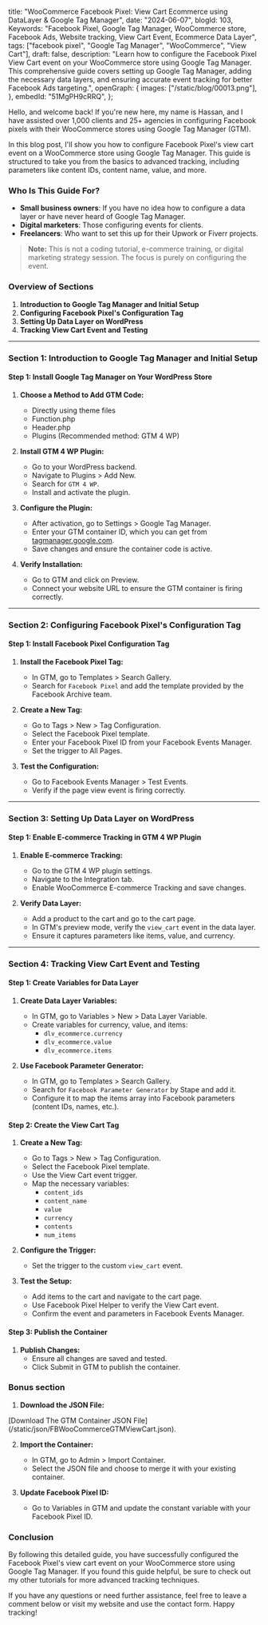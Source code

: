   title: "WooCommerce Facebook Pixel: View Cart Ecommerce using DataLayer & Google Tag Manager",
  date: "2024-06-07",
  blogId: 103,
  Keywords:
    "Facebook Pixel, Google Tag Manager, WooCommerce store, Facebook Ads, Website tracking, View Cart Event, Ecommerce Data Layer",
  tags: ["facebook pixel", "Google Tag Manager", "WooCommerce", "View Cart"],
  draft: false,
  description:
    "Learn how to configure the Facebook Pixel View Cart event on your WooCommerce store using Google Tag Manager. This comprehensive guide covers setting up Google Tag Manager, adding the necessary data layers, and ensuring accurate event tracking for better Facebook Ads targeting.",
  openGraph: {
    images: ["/static/blog/00013.png"],
  },
  embedId: "51MgPH9cRRQ",
};

Hello, and welcome back! If you're new here, my name is Hassan, and I have assisted over 1,000 clients and 25+ agencies in configuring Facebook pixels with their WooCommerce stores using Google Tag Manager (GTM).

In this blog post, I'll show you how to configure Facebook Pixel's view cart event on a WooCommerce store using Google Tag Manager. This guide is structured to take you from the basics to advanced tracking, including parameters like content IDs, content name, value, and more.

### Who Is This Guide For?

- **Small business owners**: If you have no idea how to configure a data layer or have never heard of Google Tag Manager.
- **Digital marketers**: Those configuring events for clients.
- **Freelancers**: Who want to set this up for their Upwork or Fiverr projects.

> **Note:** This is not a coding tutorial, e-commerce training, or digital marketing strategy session. The focus is purely on configuring the event.

### Overview of Sections

1. **Introduction to Google Tag Manager and Initial Setup**
2. **Configuring Facebook Pixel's Configuration Tag**
3. **Setting Up Data Layer on WordPress**
4. **Tracking View Cart Event and Testing**

---

### Section 1: Introduction to Google Tag Manager and Initial Setup

#### Step 1: Install Google Tag Manager on Your WordPress Store

1. **Choose a Method to Add GTM Code:**
   - Directly using theme files
   - Function.php
   - Header.php
   - Plugins (Recommended method: GTM 4 WP)

2. **Install GTM 4 WP Plugin:**
   - Go to your WordPress backend.
   - Navigate to Plugins > Add New.
   - Search for `GTM 4 WP`.
   - Install and activate the plugin.

3. **Configure the Plugin:**
   - After activation, go to Settings > Google Tag Manager.
   - Enter your GTM container ID, which you can get from [tagmanager.google.com](https://tagmanager.google.com).
   - Save changes and ensure the container code is active.

4. **Verify Installation:**
   - Go to GTM and click on Preview.
   - Connect your website URL to ensure the GTM container is firing correctly.

---

### Section 2: Configuring Facebook Pixel's Configuration Tag

#### Step 1: Install Facebook Pixel Configuration Tag

1. **Install the Facebook Pixel Tag:**
   - In GTM, go to Templates > Search Gallery.
   - Search for `Facebook Pixel` and add the template provided by the Facebook Archive team.

2. **Create a New Tag:**
   - Go to Tags > New > Tag Configuration.
   - Select the Facebook Pixel template.
   - Enter your Facebook Pixel ID from your Facebook Events Manager.
   - Set the trigger to All Pages.

3. **Test the Configuration:**
   - Go to Facebook Events Manager > Test Events.
   - Verify if the page view event is firing correctly.

---

### Section 3: Setting Up Data Layer on WordPress

#### Step 1: Enable E-commerce Tracking in GTM 4 WP Plugin

1. **Enable E-commerce Tracking:**
   - Go to the GTM 4 WP plugin settings.
   - Navigate to the Integration tab.
   - Enable WooCommerce E-commerce Tracking and save changes.

2. **Verify Data Layer:**
   - Add a product to the cart and go to the cart page.
   - In GTM's preview mode, verify the `view_cart` event in the data layer.
   - Ensure it captures parameters like items, value, and currency.

---

### Section 4: Tracking View Cart Event and Testing

#### Step 1: Create Variables for Data Layer

1. **Create Data Layer Variables:**
   - In GTM, go to Variables > New > Data Layer Variable.
   - Create variables for currency, value, and items:
     - `dlv_ecommerce.currency`
     - `dlv_ecommerce.value`
     - `dlv_ecommerce.items`

2. **Use Facebook Parameter Generator:**
   - In GTM, go to Templates > Search Gallery.
   - Search for `Facebook Parameter Generator` by Stape and add it.
   - Configure it to map the items array into Facebook parameters (content IDs, names, etc.).

#### Step 2: Create the View Cart Tag

1. **Create a New Tag:**
   - Go to Tags > New > Tag Configuration.
   - Select the Facebook Pixel template.
   - Use the View Cart event trigger.
   - Map the necessary variables:
     - `content_ids`
     - `content_name`
     - `value`
     - `currency`
     - `contents`
     - `num_items`

2. **Configure the Trigger:**
   - Set the trigger to the custom `view_cart` event.

3. **Test the Setup:**
   - Add items to the cart and navigate to the cart page.
   - Use Facebook Pixel Helper to verify the View Cart event.
   - Confirm the event and parameters in Facebook Events Manager.

#### Step 3: Publish the Container

1. **Publish Changes:**
   - Ensure all changes are saved and tested.
   - Click Submit in GTM to publish the container.

### Bonus section

1. **Download the JSON File:**

<AuthenticatedLayout>
  [Download The GTM Container JSON File](/static/json/FBWooCommerceGTMViewCart.json).
</AuthenticatedLayout>

2. **Import the Container:**
   - In GTM, go to Admin > Import Container.
   - Select the JSON file and choose to merge it with your existing container.

3. **Update Facebook Pixel ID:**
   - Go to Variables in GTM and update the constant variable with your Facebook Pixel ID.

### Conclusion

By following this detailed guide, you have successfully configured the Facebook Pixel's view cart event on your WooCommerce store using Google Tag Manager. If you found this guide helpful, be sure to check out my other tutorials for more advanced tracking techniques.

If you have any questions or need further assistance, feel free to leave a comment below or visit my website and use the contact form. Happy tracking!
